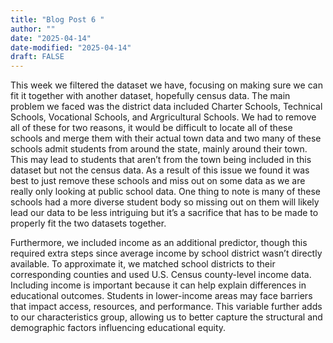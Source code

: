 ```yaml
---
title: "Blog Post 6 "
author: ""
date: "2025-04-14"
date-modified: "2025-04-14"
draft: FALSE
---
```


This week we filtered the dataset we have, focusing on making sure we can fit it together with another dataset, hopefully census data. The main problem we faced was the district data included Charter Schools, Technical Schools, Vocational Schools, and Argricultural Schools. We had to remove all of these for two reasons, it would be difficult to locate all of these schools and merge them with their actual town data and two many of these schools admit students from around the state, mainly around their town. This may lead to students that aren't from the town being included in this dataset but not the census data. As a result of this issue we found it was best to just remove these schools and miss out on some data as we are really only looking at public school data. One thing to note is many of these schools had a more diverse student body so missing out on them will likely lead our data to be less intriguing but it's a sacrifice that has to be made to properly fit the two datasets together. 

Furthermore, we included income as an additional predictor, though this required extra steps since average income by school district wasn't directly available. To approximate it, we matched school districts to their corresponding counties and used U.S. Census county-level income data. Including income is important because it can help explain differences in educational outcomes. Students in lower-income areas may face barriers that impact access, resources, and performance. This variable further adds to our characteristics group, allowing us to better capture the structural and demographic factors influencing educational equity.